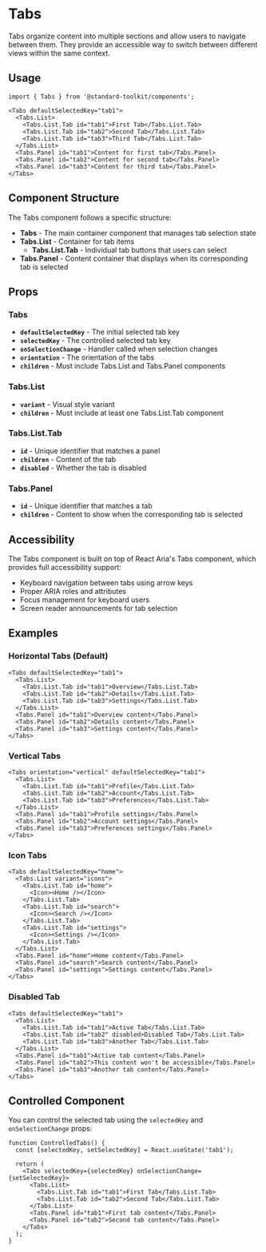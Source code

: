 

<Meta of={TabsStories}/>

# Tabs

Tabs organize content into multiple sections and allow users to navigate between them. They provide an accessible way to switch between different views within the same context.

## Usage

```tsx
import { Tabs } from '@standard-toolkit/components';

<Tabs defaultSelectedKey="tab1">
  <Tabs.List>
    <Tabs.List.Tab id="tab1">First Tab</Tabs.List.Tab>
    <Tabs.List.Tab id="tab2">Second Tab</Tabs.List.Tab>
    <Tabs.List.Tab id="tab3">Third Tab</Tabs.List.Tab>
  </Tabs.List>
  <Tabs.Panel id="tab1">Content for first tab</Tabs.Panel>
  <Tabs.Panel id="tab2">Content for second tab</Tabs.Panel>
  <Tabs.Panel id="tab3">Content for third tab</Tabs.Panel>
</Tabs>
```

## Component Structure

The Tabs component follows a specific structure:

- **Tabs** - The main container component that manages tab selection state
- **Tabs.List** - Container for tab items
  - **Tabs.List.Tab** - Individual tab buttons that users can select
- **Tabs.Panel** - Content container that displays when its corresponding tab is selected

## Props

### Tabs

* **`defaultSelectedKey`** - The initial selected tab key
* **`selectedKey`** - The controlled selected tab key
* **`onSelectionChange`** - Handler called when selection changes
* **`orientation`** - The orientation of the tabs
* **`children`** - Must include Tabs.List and Tabs.Panel components

### Tabs.List

* **`variant`** - Visual style variant
* **`children`** - Must include at least one Tabs.List.Tab component

### Tabs.List.Tab

* **`id`** - Unique identifier that matches a panel
* **`children`** - Content of the tab
* **`disabled`** - Whether the tab is disabled

### Tabs.Panel

* **`id`** - Unique identifier that matches a tab
* **`children`** - Content to show when the corresponding tab is selected

## Accessibility

The Tabs component is built on top of React Aria's Tabs component, which provides full accessibility support:

- Keyboard navigation between tabs using arrow keys
- Proper ARIA roles and attributes
- Focus management for keyboard users
- Screen reader announcements for tab selection

## Examples

### Horizontal Tabs (Default)

```tsx
<Tabs defaultSelectedKey="tab1">
  <Tabs.List>
    <Tabs.List.Tab id="tab1">Overview</Tabs.List.Tab>
    <Tabs.List.Tab id="tab2">Details</Tabs.List.Tab>
    <Tabs.List.Tab id="tab3">Settings</Tabs.List.Tab>
  </Tabs.List>
  <Tabs.Panel id="tab1">Overview content</Tabs.Panel>
  <Tabs.Panel id="tab2">Details content</Tabs.Panel>
  <Tabs.Panel id="tab3">Settings content</Tabs.Panel>
</Tabs>
```

### Vertical Tabs

```tsx
<Tabs orientation="vertical" defaultSelectedKey="tab1">
  <Tabs.List>
    <Tabs.List.Tab id="tab1">Profile</Tabs.List.Tab>
    <Tabs.List.Tab id="tab2">Account</Tabs.List.Tab>
    <Tabs.List.Tab id="tab3">Preferences</Tabs.List.Tab>
  </Tabs.List>
  <Tabs.Panel id="tab1">Profile settings</Tabs.Panel>
  <Tabs.Panel id="tab2">Account settings</Tabs.Panel>
  <Tabs.Panel id="tab3">Preferences settings</Tabs.Panel>
</Tabs>
```

### Icon Tabs

```tsx
<Tabs defaultSelectedKey="home">
  <Tabs.List variant="icons">
    <Tabs.List.Tab id="home">
      <Icon><Home /></Icon>
    </Tabs.List.Tab>
    <Tabs.List.Tab id="search">
      <Icon><Search /></Icon>
    </Tabs.List.Tab>
    <Tabs.List.Tab id="settings">
      <Icon><Settings /></Icon>
    </Tabs.List.Tab>
  </Tabs.List>
  <Tabs.Panel id="home">Home content</Tabs.Panel>
  <Tabs.Panel id="search">Search content</Tabs.Panel>
  <Tabs.Panel id="settings">Settings content</Tabs.Panel>
</Tabs>
```

### Disabled Tab

```tsx
<Tabs defaultSelectedKey="tab1">
  <Tabs.List>
    <Tabs.List.Tab id="tab1">Active Tab</Tabs.List.Tab>
    <Tabs.List.Tab id="tab2" disabled>Disabled Tab</Tabs.List.Tab>
    <Tabs.List.Tab id="tab3">Another Tab</Tabs.List.Tab>
  </Tabs.List>
  <Tabs.Panel id="tab1">Active tab content</Tabs.Panel>
  <Tabs.Panel id="tab2">This content won't be accessible</Tabs.Panel>
  <Tabs.Panel id="tab3">Another tab content</Tabs.Panel>
</Tabs>
```

## Controlled Component

You can control the selected tab using the `selectedKey` and `onSelectionChange` props:

```tsx
function ControlledTabs() {
  const [selectedKey, setSelectedKey] = React.useState('tab1');

  return (
    <Tabs selectedKey={selectedKey} onSelectionChange={setSelectedKey}>
      <Tabs.List>
        <Tabs.List.Tab id="tab1">First Tab</Tabs.List.Tab>
        <Tabs.List.Tab id="tab2">Second Tab</Tabs.List.Tab>
      </Tabs.List>
      <Tabs.Panel id="tab1">First tab content</Tabs.Panel>
      <Tabs.Panel id="tab2">Second tab content</Tabs.Panel>
    </Tabs>
  );
}

